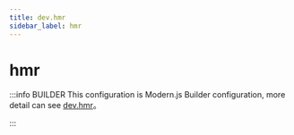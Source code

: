 ```yaml
---
title: dev.hmr
sidebar_label: hmr
---
```

# hmr

:::info BUILDER
This configuration is Modern.js Builder configuration, more detail can see [dev.hmr](https://modernjs.dev/builder/en/api/config-dev.html#dev-hmr)。

:::


<Main />
